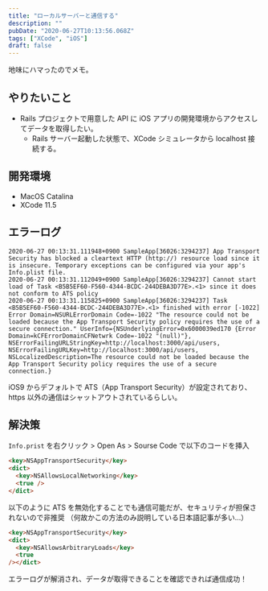```yaml
---
title: "ローカルサーバーと通信する"
description: ""
pubDate: "2020-06-27T10:13:56.068Z"
tags: ["XCode", "iOS"]
draft: false
---
```


地味にハマったのでメモ。

## やりたいこと

- Rails プロジェクトで用意した API に iOS アプリの開発環境からアクセスしてデータを取得したい。
  - Rails サーバー起動した状態で、XCode シミュレータから localhost 接続する。

## 開発環境

- MacOS Catalina
- XCode 11.5

## エラーログ

```shell
2020-06-27 00:13:31.111948+0900 SampleApp[36026:3294237] App Transport Security has blocked a cleartext HTTP (http://) resource load since it is insecure. Temporary exceptions can be configured via your app's Info.plist file.
2020-06-27 00:13:31.112049+0900 SampleApp[36026:3294237] Cannot start load of Task <B5B5EF60-F560-4344-BCDC-244DEBA3D77E>.<1> since it does not conform to ATS policy
2020-06-27 00:13:31.115825+0900 SampleApp[36026:3294237] Task <B5B5EF60-F560-4344-BCDC-244DEBA3D77E>.<1> finished with error [-1022] Error Domain=NSURLErrorDomain Code=-1022 "The resource could not be loaded because the App Transport Security policy requires the use of a secure connection." UserInfo={NSUnderlyingError=0x6000039ed170 {Error Domain=kCFErrorDomainCFNetwrk Code=-1022 "(null)"}, NSErrorFailingURLStringKey=http://localhost:3000/api/users, NSErrorFailingURLKey=http://localhost:3000/api/users, NSLocalizedDescription=The resource could not be loaded because the App Transport Security policy requires the use of a secure connection.}
```

iOS9 からデフォルトで ATS（App Transport Security）が設定されており、https 以外の通信はシャットアウトされているらしい。

## 解決策

`Info.prist` を右クリック > Open As > Sourse Code で以下のコードを挿入

```html
<key>NSAppTransportSecurity</key>
<dict>
  <key>NSAllowsLocalNetworking</key>
  <true />
</dict>
```

以下のように ATS を無効化することでも通信可能だが、セキュリティが担保されないので非推奨
（何故かこの方法のみ説明している日本語記事が多い…）

```html
<key>NSAppTransportSecurity</key>
<dict>
  <key>NSAllowsArbitraryLoads</key>
  <true
/></dict>
```

エラーログが解消され、データが取得できることを確認できれば通信成功！
